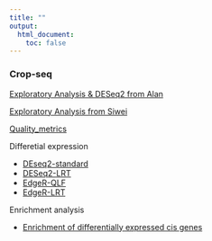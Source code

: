 ```yaml
---
title: ""
output:
  html_document:
    toc: false
---
```


### Crop-seq 

[Exploratory Analysis & DESeq2 from Alan](crop_workflow_Alan.html) 

[Exploratory Analysis from Siwei](crop_workflow_Siwei.html) 

[Quality_metrics](Quality_metrics.html) 

Differetial expression

* [DEseq2-standard](DEseq2-standard.html)  
* [DESeq2-LRT](DEseq2-LRT.html)  
* [EdgeR-QLF](EdgeR-QLF.html)  
* [EdgeR-LRT](EdgeR-LRT.html)  

Enrichment analysis

* [Enrichment of differentially expressed cis genes](enrichment.html )
